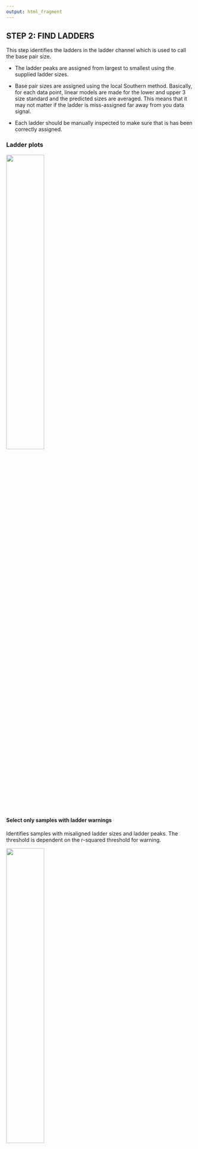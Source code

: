```yaml
---
output: html_fragment
---
```


## STEP 2: FIND LADDERS
This step identifies the ladders in the ladder channel which is used to call the base pair size.

-   The ladder peaks are assigned from largest to smallest using the supplied ladder sizes.

-   Base pair sizes are assigned using the local Southern method. Basically, for each data point, linear models are made for the lower and upper 3 size standard and the predicted sizes are averaged. This means that it may not matter if the ladder is miss-assigned far away from you data signal.

-   Each ladder should be manually inspected to make sure that is has been correctly assigned.

### Ladder plots

![](find_ladders/ladder_params_figs/Ladder_plot.png){width=45%}


#### Select only samples with ladder warnings
Identifies samples with misaligned ladder sizes and ladder peaks. The threshold is dependent on the r-squared threshold for warning.

![](find_ladders/ladder_params_figs/Ladder_table.png){width=45%}

#### Ladder R-squared Table
Table of R-squared values derived from a linear regression of data signal and size for every 3 consecutive ladder sizes. Values closer to 1 indicate a better fit.

#### Ladder Summary Table
Table of the average and minimum R-squared values of the Ladder R-squared table for each sample.

### Settings
![](find_ladders/ladder_params_figs/Settings.png){width=20%}

#### Ladder Sizes	
Base pair sizes of ladder used in fragment analysis.

#### Input Ladder Starting Scan Position	
Indicate the scan number to start looking for ladder peaks. Usually this can be automatically found (when set to NULL) since there's a big spike right at the start. However, if your ladder peaks are taller than the big spike, you will need to set this starting scan number manually.

#### Interactive ladder fixing
If the ladders are are not assigned correctly, you can interactively fix them.

![](find_ladders/ladder_params_figs/ladder_fixing.gif){width=800px}

### Advanced Settings

#### Minimum Peak Signal	
Minimum height of peak from smoothed signal. Note that the smoothing applied to the signal lowers the value, so you need to select a value lower than what you see on the plot.

#### Scan Subset	
Filter the ladder and data signal between the selected scans (eg scan_subset = c(3000, 5000)).

#### Ladder Selection Window
In the ladder assigning algorithm, the we iterate through the scans in blocks and test their linear fit ( We can assume that the ladder is linear over a short distance) This value defines how large that block of peaks should be.

#### Ladder Assign Left to Right
Single logical for if the ladder should be assigned from the smallest base pair size to largest (TRUE), or if the order should be reversed and assigned from largest to smallest (FALSE), which can be helpful since the end often has cleaner signal than the start.

#### Ladder top n branching
The ladder assigning algorithm branches as it tests the various combinations. This value defines how many branches should be created. If the correct combination is not found, you could try increasing this value, but it will make it increasingly slower.

#### Ladder Branching r squared threshold
The branches of the ladder assigning algorithm are pruned by R-squared values above this threshold to discard fits that are not promising. If the correct combination is not found, you could try decreasing this value, but it will make it increasingly slower.

#### Max Combinations	
What is the maximum number of ladder combinations that should be tested.

#### Smoothing Window	
Ladder signal smoothing window size passed
```r
#TOODO
#change how custom ladder input works


```
